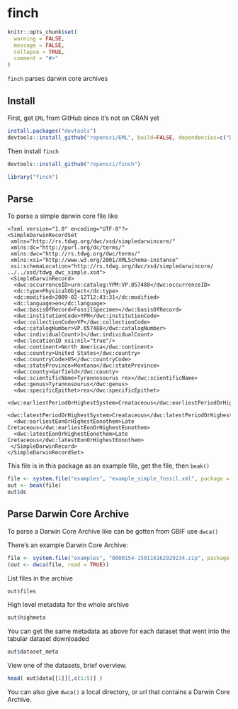 finch
=======

```r
knitr::opts_chunk$set(
  warning = FALSE, 
  message = FALSE,
  collapse = TRUE,
  comment = "#>"
)
```

`finch` parses darwin core archives
 
## Install

First, get `EML` from GitHub since it's not on CRAN yet

```r
install.packages("devtools")
devtools::install_github("ropensci/EML", build=FALSE, dependencies=c("DEPENDS", "IMPORTS"))
```

Then install `finch`

```r
devtools::install_github("ropensci/finch")
```

```r
library("finch")
```

## Parse 

To parse a simple darwin core file like 

```
<?xml version="1.0" encoding="UTF-8"?>
<SimpleDarwinRecordSet
 xmlns="http://rs.tdwg.org/dwc/xsd/simpledarwincore/"
 xmlns:dc="http://purl.org/dc/terms/"
 xmlns:dwc="http://rs.tdwg.org/dwc/terms/"
 xmlns:xsi="http://www.w3.org/2001/XMLSchema-instance"
 xsi:schemaLocation="http://rs.tdwg.org/dwc/xsd/simpledarwincore/ ../../xsd/tdwg_dwc_simple.xsd">
 <SimpleDarwinRecord>
  <dwc:occurrenceID>urn:catalog:YPM:VP.057488</dwc:occurrenceID>
  <dc:type>PhysicalObject</dc:type>
  <dc:modified>2009-02-12T12:43:31</dc:modified>
  <dc:language>en</dc:language>
  <dwc:basisOfRecord>FossilSpecimen</dwc:basisOfRecord>
  <dwc:institutionCode>YPM</dwc:institutionCode>
  <dwc:collectionCode>VP</dwc:collectionCode>
  <dwc:catalogNumber>VP.057488</dwc:catalogNumber>
  <dwc:individualCount>1</dwc:individualCount>
  <dwc:locationID xsi:nil="true"/>
  <dwc:continent>North America</dwc:continent>
  <dwc:country>United States</dwc:country>
  <dwc:countryCode>US</dwc:countryCode>
  <dwc:stateProvince>Montana</dwc:stateProvince>
  <dwc:county>Garfield</dwc:county>
  <dwc:scientificName>Tyrannosourus rex</dwc:scientificName>
  <dwc:genus>Tyrannosourus</dwc:genus>
  <dwc:specificEpithet>rex</dwc:specificEpithet>
  <dwc:earliestPeriodOrHighestSystem>Creataceous</dwc:earliestPeriodOrHighestSystem>
  <dwc:latestPeriodOrHighestSystem>Creataceous</dwc:latestPeriodOrHighestSystem>
  <dwc:earliestEonOrHighestEonothem>Late Cretaceous</dwc:earliestEonOrHighestEonothem>
  <dwc:latestEonOrHighestEonothem>Late Cretaceous</dwc:latestEonOrHighestEonothem>
 </SimpleDarwinRecord>
</SimpleDarwinRecordSet>
```

This file is in this package as an example file, get the file, then `beak()`

```r
file <- system.file("examples", "example_simple_fossil.xml", package = "finch")
out <- beak(file)
out$dc
```


## Parse Darwin Core Archive

To parse a Darwin Core Archive like can be gotten from GBIF use `dwca()`

There's an example Darwin Core Archive:

```r
file <- system.file("examples", "0000154-150116162929234.zip", package = "finch")
(out <- dwca(file, read = TRUE))
```

List files in the archive

```r
out$files
```

High level metadata for the whole archive

```r
out$highmeta
```

You can get the same metadata as above for each dataset that went into the tabular dataset downloaded

```r
out$dataset_meta
```

View one of the datasets, brief overview.

```r
head( out$data[[1]][,c(1:5)] )
```


You can also give `dwca()` a local directory, or url that contains a Darwin Core Archive. 
